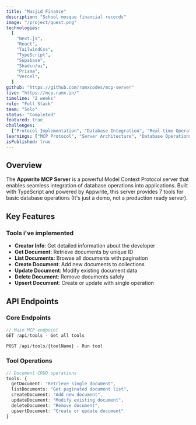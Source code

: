 ```yaml
---
title: "Masjid Finance"
description: "School mosque financial records"
image: "/project/quest.png"
technologies:
  [
    "Next.js",
    "React",
    "TailwindCss",
    "TypeScript",
    "Supabase",
    "Shadcn/ui",
    "Prisma",
    "Vercel",
  ]
github: "https://github.com/ramxcodes/mcp-server"
live: "https://mcp.ramx.in/"
timeline: "2 weeks"
role: "Full Stack"
team: "Solo"
status: "Completed"
featured: true
challenges:
  ["Protocol Implementation", "Database Integration", "Real-time Operations"]
learnings: ["MCP Protocol", "Server Architecture", "Database Operations"]
isPublished: true
---
```


## Overview

The **Appwrite MCP Server** is a powerful Model Context Protocol server that enables seamless integration of database operations into applications. Built with TypeScript and powered by Appwrite, this server provides 7 tools for basic database operations (It's just a demo, not a production ready server).

## Key Features

### **Tools i've implemented**

- **Creator Info**: Get detailed information about the developer
- **Get Document**: Retrieve documents by unique ID
- **List Documents**: Browse all documents with pagination
- **Create Document**: Add new documents to collections
- **Update Document**: Modify existing document data
- **Delete Document**: Remove documents safely
- **Upsert Document**: Create or update with single operation

## API Endpoints

### **Core Endpoints**

```typescript
// Main MCP endpoint
GET /api/tools - Get all tools

POST /api/tools/{toolName} - Run tool
```

### **Tool Operations**

```typescript
// Document CRUD operations
tools: {
  getDocument: "Retrieve single document",
  listDocuments: "Get paginated document list",
  createDocument: "Add new document",
  updateDocument: "Modify existing document",
  deleteDocument: "Remove document",
  upsertDocument: "Create or update document"
}
```
